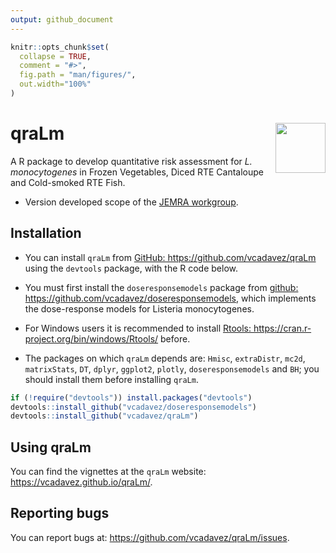```yaml
---
output: github_document
---
```


<!-- README.md is generated from README.Rmd. Please edit that file -->

```r
knitr::opts_chunk$set(
  collapse = TRUE,
  comment = "#>",
  fig.path = "man/figures/",
  out.width="100%"
)
```

# qraLm <a href='https://vcadavez.github.io/qraLm/docs/'><img src='man/figures/hex-qraLm.png' align="right" height="80" /></a>

A R package to develop quantitative risk assessment for *L. monocytogenes* in Frozen Vegetables, Diced RTE Cantaloupe and Cold-smoked RTE Fish.

- Version developed scope of the [JEMRA workgroup](https://www.who.int/publications/m/item/jemra-of-listeria-monocytogenes-in-foods).


## Installation

- You can install `qraLm` from [GitHub: https://github.com/vcadavez/qraLm](https://github.com/vcadavez/qraLm)
using the `devtools` package, with the R code below.

- You must first install the `doseresponsemodels` package from [github: https://github.com/vcadavez/doseresponsemodels](https://github.com/vcadavez/doseresponsemodels), which implements the dose-response models for Listeria monocytogenes.

- For Windows users it is recommended to install
[Rtools: https://cran.r-project.org/bin/windows/Rtools/](https://cran.r-project.org/bin/windows/Rtools/) before.

- The packages on which `qraLm` depends are: `Hmisc`, `extraDistr`, `mc2d`, `matrixStats`, `DT`, `dplyr`,
         `ggplot2`, `plotly`, `doseresponsemodels` and `BH`; you should install them before installing `qraLm`.


```r

if (!require("devtools")) install.packages("devtools")
devtools::install_github("vcadavez/doseresponsemodels")
devtools::install_github("vcadavez/qraLm")
```

## Using qraLm

You can find the vignettes at the `qraLm` website:  [https://vcadavez.github.io/qraLm/](https://vcadavez.github.io/qraLm/).

## Reporting bugs

You can report bugs at: [https://github.com/vcadavez/qraLm/issues](https://github.com/vcadavez/qraLm/issues).
